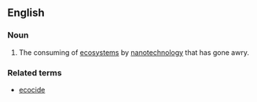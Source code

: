 ==English==

===Noun===
{{en-noun|-}}

# The consuming of [[ecosystems]] by [[nanotechnology]] that has gone awry.

===Related terms===
* [[ecocide]]
